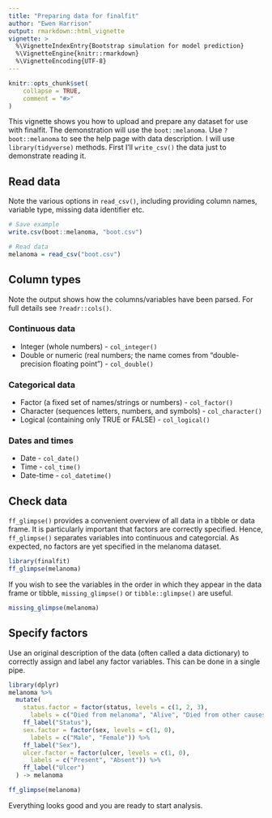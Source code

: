 ```yaml
---
title: "Preparing data for finalfit"
author: "Ewen Harrison"
output: rmarkdown::html_vignette
vignette: >
  %\VignetteIndexEntry{Bootstrap simulation for model prediction}
  %\VignetteEngine{knitr::rmarkdown}
  %\VignetteEncoding{UTF-8}
---
```

	
```r
knitr::opts_chunk$set(
	collapse = TRUE,
	comment = "#>"
)
```

This vignette shows you how to upload and prepare any dataset for use with finalfit. The demonstration will use the `boot::melanoma`. Use `?boot::melanoma` to see the help page with data description. I will use `library(tidyverse)` methods. First I'll `write_csv()` the data just to demonstrate reading it. 

## Read data

Note the various options in `read_csv()`, including providing column names, variable type, missing data identifier etc. 

```r
# Save example
write.csv(boot::melanoma, "boot.csv")

# Read data
melanoma = read_csv("boot.csv")
```

## Column types

Note the output shows how the columns/variables have been parsed. For full details see `?readr::cols()`. 

### Continuous data

* Integer (whole numbers) - `col_integer()`
* Double or numeric (real numbers; the name comes from "double-precision floating point") - `col_double()`

### Categorical data

* Factor (a fixed set of names/strings or numbers) - `col_factor()`
* Character (sequences letters, numbers, and symbols) - `col_character()`
* Logical (containing only TRUE or FALSE) - `col_logical()`

### Dates and times

* Date - `col_date()`
* Time - `col_time()`
* Date-time - `col_datetime()`

## Check data

`ff_glimpse()` provides a convenient overview of all data in a tibble or data frame. It is particularly important that factors are correctly specified. Hence, `ff_glimpse()` separates variables into continuous and categorcial. As expected, no factors are yet specified in the melanoma dataset. 

```r
library(finalfit)
ff_glimpse(melanoma)
```

If you wish to see the variables in the order in which they appear in the data frame or tibble, `missing_glimpse()` or `tibble::glimpse()` are useful. 

```r
missing_glimpse(melanoma)
```

## Specify factors

Use an original description of the data (often called a data dictionary) to correctly assign and label any factor variables. This can be done in a single pipe. 

```r
library(dplyr)
melanoma %>% 
  mutate(
    status.factor = factor(status, levels = c(1, 2, 3), 
      labels = c("Died from melanoma", "Alive", "Died from other causes")) %>% 
    ff_label("Status"),
    sex.factor = factor(sex, levels = c(1, 0),
      labels = c("Male", "Female")) %>% 
    ff_label("Sex"),
    ulcer.factor = factor(ulcer, levels = c(1, 0),
      labels = c("Present", "Absent")) %>% 
    ff_label("Ulcer")
  ) -> melanoma

ff_glimpse(melanoma)
```

Everything looks good and you are ready to start analysis.  